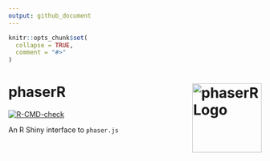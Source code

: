 ```yaml
---
output: github_document
---
```


<!-- README.md is generated from README.Rmd. Please edit that file -->

```r
knitr::opts_chunk$set(
  collapse = TRUE,
  comment = "#>"
)
```

# phaserR <img src="man/figures/phaserR.png" align="right" height="138" style="float:right; height:138px;" alt = "phaserR Logo"/>

<!-- badges: start -->
[![R-CMD-check](https://github.com/maciekbanas/phaserR/actions/workflows/R-CMD-check.yaml/badge.svg)](https://github.com/maciekbanas/phaserR/actions/workflows/R-CMD-check.yaml)
<!-- badges: end -->

An R Shiny interface to `phaser.js`
